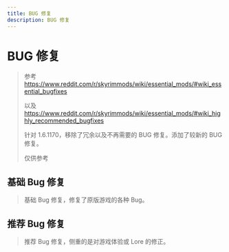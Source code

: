 ```yaml
---
title: BUG 修复
description: BUG 修复
---
```



# BUG 修复

> 参考 https://www.reddit.com/r/skyrimmods/wiki/essential_mods/#wiki_essential_bugfixes 
>
> 以及 https://www.reddit.com/r/skyrimmods/wiki/essential_mods/#wiki_highly_recommended_bugfixes
>
> 针对 1.6.1170，移除了冗余以及不再需要的 BUG 修复。添加了较新的 BUG 修复。
>
> 仅供参考


## 基础 Bug 修复
> 基础 Bug 修复，修复了原版游戏的各种 Bug。

<ModList modList={bugFixesModList.basic} />

## 推荐 Bug 修复

> 推荐 Bug 修复，侧重的是对游戏体验或 Lore 的修正。

<ModList modList={bugFixesModList.recommended} />
